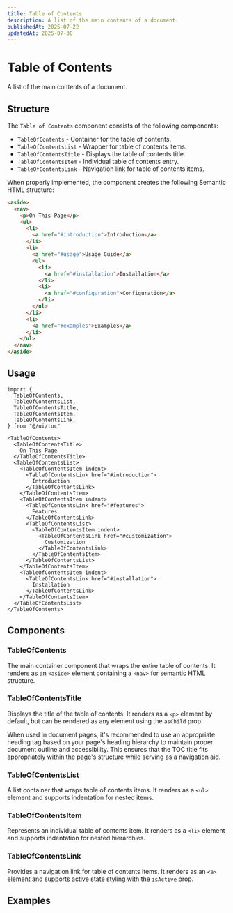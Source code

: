 ```yaml
---
title: Table of Contents
description: A list of the main contents of a document.
publishedAt: 2025-07-22
updatedAt: 2025-07-30
---
```



# Table of Contents

A list of the main contents of a document.

## Structure

The `Table of Contents` component consists of the following components:

- `TableOfContents` - Container for the table of contents.
- `TableOfContentsList` - Wrapper for table of contents items.
- `TableOfContentsTitle` - Displays the table of contents title.
- `TableOfContentsItem` - Individual table of contents entry.
- `TableOfContentsLink` - Navigation link for table of contents items.

When properly implemented, the component creates the following Semantic HTML structure:

```html
<aside>
  <nav>
    <p>On This Page</p>
    <ul>
      <li>
        <a href="#introduction">Introduction</a>
      </li>
      <li>
        <a href="#usage">Usage Guide</a>
        <ul>
          <li>
            <a href="#installation">Installation</a>
          </li>
          <li>
            <a href="#configuration">Configuration</a>
          </li>
        </ul>
      </li>
      <li>
        <a href="#examples">Examples</a>
      </li>
    </ul>
  </nav>
</aside>
```

## Usage

```tsx
import {
  TableOfContents,
  TableOfContentsList,
  TableOfContentsTitle,
  TableOfContentsItem,
  TableOfContentsLink,
} from "@/ui/toc"

<TableOfContents>
  <TableOfContentsTitle>
    On This Page
  </TableOfContentsTitle>
  <TableOfContentsList>
    <TableOfContentsItem indent>
      <TableOfContentsLink href="#introduction">
        Introduction
      </TableOfContentsLink>
    </TableOfContentsItem>
    <TableOfContentsItem indent>
      <TableOfContentsLink href="#features">
        Features
      </TableOfContentsLink>
      <TableOfContentsList>
        <TableOfContentsItem indent>
          <TableOfContentsLink href="#customization">
            Customization
          </TableOfContentsLink>
        </TableOfContentsItem>
      </TableOfContentsList>
    </TableOfContentsItem>
    <TableOfContentsItem indent>
      <TableOfContentsLink href="#installation">
        Installation
      </TableOfContentsLink>
    </TableOfContentsItem>
  </TableOfContentsList>
</TableOfContents>
```

## Components

### TableOfContents

The main container component that wraps the entire table of contents. It renders as an `<aside>` element containing a `<nav>` for semantic HTML structure.

### TableOfContentsTitle

Displays the title of the table of contents. It renders as a `<p>` element by default, but can be rendered as any element using the `asChild` prop. 

When used in document pages, it's recommended to use an appropriate heading tag based on your page's heading hierarchy to maintain proper document outline and accessibility. This ensures that the TOC title fits appropriately within the page's structure while serving as a navigation aid.

### TableOfContentsList

A list container that wraps table of contents items. It renders as a `<ul>` element and supports indentation for nested items.

### TableOfContentsItem

Represents an individual table of contents item. It renders as a `<li>` element and supports indentation for nested hierarchies.

### TableOfContentsLink

Provides a navigation link for table of contents items. It renders as an `<a>` element and supports active state styling with the `isActive` prop.

## Examples
